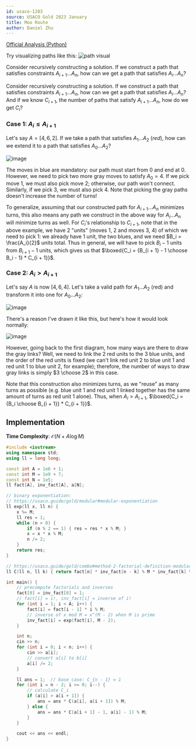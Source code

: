 ```yaml
---
id: usaco-1283
source: USACO Gold 2023 January
title: Moo Route
author: Daniel Zhu
---
```


[Official Analysis (Python)](http://www.usaco.org/current/data/sol_prob3_gold_jan23.html)

<Spoiler title="Hint 1">

Try visualizing paths like this:
![path visual](usaco-1283/hint1.jpg)

</Spoiler>

<Spoiler title="Hint 2">

Consider recursively constructing a solution.
If we construct a path that satisfies constraints $A_{i + 1}...A_n$, how can we get a path that satisfies $A_i...A_n$?

</Spoiler>

<Spoiler title="Solution">

Consider recursively constructing a solution. If we construct a path that satisfies constraints $A_{i + 1}...A_n$, how can we get a path that satisfies $A_i...A_n$? And if we know $C_{i + 1}$, the number of paths that satisfy $A_{i + 1}...A_n$, how do we get $C_i$?

### Case 1: $A_i \leq A_{i + 1}$

Let's say $A = [4, 6, 2]$. If we take a path that satisfies $A_1...A_2$ (*red*), how can we extend it to a path that satisfies $A_0...A_2$?

![image](usaco-1283/1.jpeg)

The moves in blue are mandatory: our path must start from 0 and end at 0. However, we need to pick two more gray moves to satisfy $A_0 = 4$. If we pick move 1, we must also pick move 2; otherwise, our path won't connect. Similarly, if we pick 3, we must also pick 4. Note that picking the gray paths doesn't increase the number of turns!

To generalize, assuming that our constructed path for $A_{i + 1}...A_n$ minimizes turns, this also means any path we construct in the above way for $A_i...A_n$ will minimize turns as well. For $C_i$'s relationship to $C_{i + 1}$, note that in the above example, we have 2 "units" (moves 1, 2 and moves 3, 4) of which we need to pick 1: we already have 1 unit, the two blues, and we need $B_i = \frac{A_i}{2}$ units total. Thus in general, we will have to pick $B_i - 1$ units from $B_{i + 1} - 1$ units, which gives us that $\boxed{C_i = {B_{i + 1} - 1 \choose B_i - 1} * C_{i + 1}}$.

### Case 2: $A_i > A_{i + 1}$

Let's say $A$ is now $[4, 6, 4]$. Let's take a valid path for $A_1...A_2$ (red) and transform it into one for $A_0...A_2$:

![image](usaco-1283/2.jpg)

There's a reason I've drawn it like this, but here's how it would look normally:

![image](usaco-1283/3.jpg)

However, going back to the first diagram, how many ways are there to draw the gray links? Well, we need to link the 2 red units to the 3 blue units, and the order of the red units is fixed (we can't link red unit 2 to blue unit 1 and red unit 1 to blue unit 2, for example); therefore, the number of ways to draw gray links is simply $3 \choose 2$ in this case.

Note that this construction also minimizes turns, as we "reuse" as many turns as possible (e.g. blue unit 1 and red unit 1 linked together has the same amount of turns as red unit 1 alone).
Thus, when $A_i > A_{i + 1}$, $\boxed{C_i = {B_i \choose B_{i + 1}} * C_{i + 1}}$.

## Implementation

**Time Complexity**: $\mathcal{O}(N + A\log{M})$

<LanguageSection>
<CPPSection>

```cpp
#include <iostream>
using namespace std;
using ll = long long;

const int A = 1e6 + 1;
const int M = 1e9 + 7;
const int N = 1e5;
ll fact[A], inv_fact[A], a[N];

// binary exponentiation:
// https://usaco.guide/gold/modular#modular-exponentiation
ll exp(ll x, ll n) {
	x %= M;
	ll res = 1;
	while (n > 0) {
		if (n % 2 == 1) { res = res * x % M; }
		x = x * x % M;
		n /= 2;
	}
	return res;
}

// https://usaco.guide/gold/combo#method-2-factorial-definition-modular-inverses---mathcalon--log-mod
ll C(ll n, ll k) { return fact[n] * inv_fact[n - k] % M * inv_fact[k] % M; }

int main() {
	// precompute factorials and inverses
	fact[0] = inv_fact[0] = 1;
	// fact[i] = i!, inv_fact[i] = inverse of i!
	for (int i = 1; i < A; i++) {
		fact[i] = fact[i - 1] * i % M;
		// inverse of x mod M = x^(M - 2) when M is prime
		inv_fact[i] = exp(fact[i], M - 2);
	}

	int n;
	cin >> n;
	for (int i = 0; i < n; i++) {
		cin >> a[i];
		// convert a[i] to b[i]
		a[i] /= 2;
	}

	ll ans = 1;  // base case: C_{n - 1} = 1
	for (int i = n - 2; i >= 0; i--) {
		// calculate C_i
		if (a[i] > a[i + 1]) {
			ans = ans * C(a[i], a[i + 1]) % M;
		} else {
			ans = ans * C(a[i + 1] - 1, a[i] - 1) % M;
		}
	}

	cout << ans << endl;
}
```

</CPPSection>
</LanguageSection>

</Spoiler>
